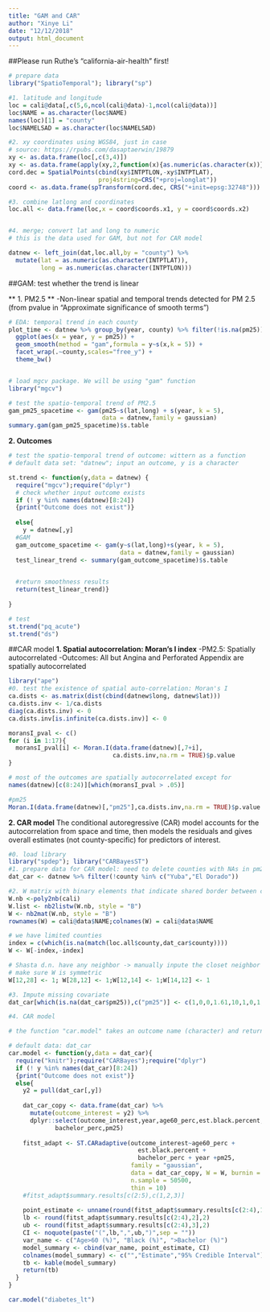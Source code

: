 ```yaml
---
title: "GAM and CAR"
author: "Xinye Li"
date: "12/12/2018"
output: html_document
---
```


##Please run Ruthe's "california-air-health" first!


```r
# prepare data
library("SpatioTemporal"); library("sp")

#1. latitude and longitude
loc = cali@data[,c(5,6,ncol(cali@data)-1,ncol(cali@data))]
loc$NAME = as.character(loc$NAME)
names(loc)[1] = "county"
loc$NAMELSAD = as.character(loc$NAMELSAD)

#2. xy coordinates using WGS84, just in case
# source: https://rpubs.com/dasaptaerwin/19879
xy <- as.data.frame(loc[,c(3,4)])
xy <- as.data.frame(apply(xy,2,function(x){as.numeric(as.character(x))}))
cord.dec = SpatialPoints(cbind(xy$INTPTLON,-xy$INTPTLAT), 
                         proj4string=CRS("+proj=longlat"))
coord <- as.data.frame(spTransform(cord.dec, CRS("+init=epsg:32748")))

#3. combine latlong and coordinates
loc.all <- data.frame(loc,x = coord$coords.x1, y = coord$coords.x2)


#4. merge; convert lat and long to numeric 
# this is the data used for GAM, but not for CAR model

datnew <- left_join(dat,loc.all,by = "county") %>% 
  mutate(lat = as.numeric(as.character(INTPTLAT)),
         long = as.numeric(as.character(INTPTLON))) 


```



##GAM: test whether the trend is linear

** 1. PM2.5 ** 
-Non-linear spatial and temporal trends detected for PM 2.5 (from pvalue in "Approximate significance of smooth terms")



```r
# EDA: temporal trend in each county
plot_time <- datnew %>% group_by(year, county) %>% filter(!is.na(pm25)) %>%
  ggplot(aes(x = year, y = pm25)) +
  geom_smooth(method = "gam",formula = y~s(x,k = 5)) +
  facet_wrap(.~county,scales="free_y") +
  theme_bw()


# load mgcv package. We will be using "gam" function
library("mgcv")

# test the spatio-temporal trend of PM2.5
gam_pm25_spacetime <- gam(pm25~s(lat,long) + s(year, k = 5),
                          data = datnew,family = gaussian)
summary.gam(gam_pm25_spacetime)$s.table


```

**2. Outcomes**
```r
# test the spatio-temporal trend of outcome: wittern as a function
# default data set: "datnew"; input an outcome, y is a character

st.trend <- function(y,data = datnew) {
  require("mgcv");require("dplyr")
  # check whether input outcome exists
  if (! y %in% names(datnew)[8:24]) 
  {print("Outcome does not exist")}
  
  else{
    y = datnew[,y]
  #GAM
  gam_outcome_spacetime <- gam(y~s(lat,long)+s(year, k = 5),
                               data = datnew,family = gaussian)
  test_linear_trend <- summary(gam_outcome_spacetime)$s.table
  

  #return smoothness results
  return(test_linear_trend)}
  
}

# test
st.trend("pq_acute")
st.trend("ds")
```


##CAR model 
**1. Spatial autocorrelation: Moran's I index**
-PM2.5: Spatially autocorrelated
-Outcomes: All but Angina and Perforated Appendix are spatially autocorrelated


```r
library("ape")
#0. test the existence of spatial auto-correlation: Moran's I
ca.dists <- as.matrix(dist(cbind(datnew$long, datnew$lat)))
ca.dists.inv <- 1/ca.dists
diag(ca.dists.inv) <- 0
ca.dists.inv[is.infinite(ca.dists.inv)] <- 0

moransI_pval <- c()
for (i in 1:17){
  moransI_pval[i] <- Moran.I(data.frame(datnew)[,7+i],
                             ca.dists.inv,na.rm = TRUE)$p.value 
}

# most of the outcomes are spatially autocorrelated except for 
names(datnew)[c(8:24)][which(moransI_pval > .05)]

#pm25
Moran.I(data.frame(datnew)[,"pm25"],ca.dists.inv,na.rm = TRUE)$p.value 
```

**2. CAR model**
The conditional autoregressive (CAR) model accounts for the autocorrelation from space and time, then models the residuals and gives overall estimates (not county-specific) for predictors of interest.

```r
#0. load library
library("spdep"); library("CARBayesST")
#1. prepare data for CAR model: need to delete counties with NAs in pm25
dat_car <- datnew %>% filter(!county %in% c("Yuba","El Dorado"))

#2. W matrix with binary elements that indicate shared border between counties
W.nb <-poly2nb(cali)
W.list <- nb2listw(W.nb, style = "B")
W <- nb2mat(W.nb, style = "B")
rownames(W) = cali@data$NAME;colnames(W) = cali@data$NAME

# we have limited counties
index = c(which(is.na(match(loc.all$county,dat_car$county))))
W <- W[-index,-index]

# Shasta d.n. have any neighbor -> manually inpute the closet neighbor as 1
# make sure W is symmetric
W[12,28] <- 1; W[28,12] <- 1;W[12,14] <- 1;W[14,12] <- 1

#3. Impute missing covariate 
dat_car[which(is.na(dat_car$pm25)),c("pm25")] <- c(1,0,0,1.61,10,1,0,1,1,1,0,0,.5,.5,3.5,4,1)

#4. CAR model

# the function "car.model" takes an outcome name (character) and return the summary that includes coefficient estimate and credible interval

# default data: dat_car
car.model <- function(y,data = dat_car){
  require("knitr");require("CARBayes");require("dplyr")
  if (! y %in% names(dat_car)[8:24]) 
  {print("Outcome does not exist")}
  else{
    y2 = pull(dat_car[,y])
    
    dat_car_copy <- data.frame(dat_car) %>% 
      mutate(outcome_interest = y2) %>%
      dplyr::select(outcome_interest,year,age60_perc,est.black.percent,
             bachelor_perc,pm25)
    
    fitst_adapt <- ST.CARadaptive(outcome_interest~age60_perc + 
                                    est.black.percent +
                                    bachelor_perc + year +pm25, 
                                  family = "gaussian",
                                  data = dat_car_copy, W = W, burnin = 500, 
                                  n.sample = 50500,
                                  thin = 10)
    #fitst_adapt$summary.results[c(2:5),c(1,2,3)]
    
    point_estimate <- unname(round(fitst_adapt$summary.results[c(2:4),1],2))
    lb <- round(fitst_adapt$summary.results[c(2:4),2],2)
    ub <- round(fitst_adapt$summary.results[c(2:4),3],2)
    CI <- noquote(paste("(",lb,",",ub,")",sep = ""))
    var_name <- c("Age>60 (%)", "Black (%)", ">Bachelor (%)")
    model_summary <- cbind(var_name, point_estimate, CI)
    colnames(model_summary) <- c("","Estimate","95% Credible Interval")
    tb <- kable(model_summary)
    return(tb)
  }
}

car.model("diabetes_lt")


```



